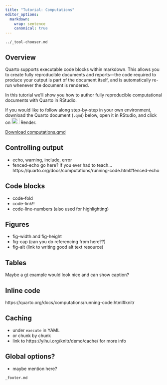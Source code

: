 ```yaml
---
title: "Tutorial: Computations"
editor_options:
  markdown:
    wrap: sentence
    canonical: true
---
```


``` include
../_tool-chooser.md
```

## Overview

Quarto supports executable code blocks within markdown.
This allows you to create fully reproducible documents and reports---the code required to produce your output is part of the document itself, and is automatically re-run whenever the document is rendered.

In this tutorial we'll show you how to author fully reproducible computational documents with Quarto in RStudio.

If you would like to follow along step-by-step in your own environment, download the Quarto document (`.qmd`) below, open it in RStudio, and click on <kbd>![](images/rstudio-render-button.png){width="25" height="20"}</kbd> Render.

::: {.callout-note appearance="minimal"}
<i class="bi bi-journal-code"></i> [Download computations.qmd](_computations.qmd){download="computations.qmd"}
:::

## Controlling output

-   echo, warning, include, error
-   fenced-echo go here? If you ever had to teach... https://quarto.org/docs/computations/running-code.html#fenced-echo

## Code blocks

-   code-fold
-   code-link!!
-   code-line-numbers (also used for highlighting)

## Figures

-   fig-width and fig-height
-   fig-cap (can you do referencing from here??)
-   fig-alt (link to writing good alt text resource)

## Tables

Maybe a gt example would look nice and can show caption?

## Inline code

https://quarto.org/docs/computations/running-code.html#knitr

## Caching

-   under `execute` in YAML
-   or chunk by chunk
-   link to https://yihui.org/knitr/demo/cache/ for more info

## Global options?

-   maybe mention here?

``` include
_footer.md
```

